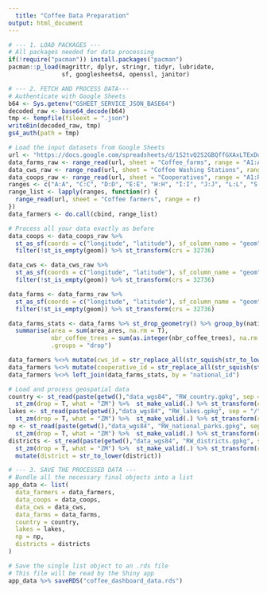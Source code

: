 ```yaml
---
  title: "Coffee Data Preparation"
output: html_document
---
```

  
```r

# --- 1. LOAD PACKAGES ---
# All packages needed for data processing
if(!require("pacman")) install.packages("pacman")
pacman::p_load(magrittr, dplyr, stringr, tidyr, lubridate,
               sf, googlesheets4, openssl, janitor)

# --- 2. FETCH AND PROCESS DATA---
# Authenticate with Google Sheets
b64 <- Sys.getenv("GSHEET_SERVICE_JSON_BASE64")
decoded_raw <- base64_decode(b64)
tmp <- tempfile(fileext = ".json")
writeBin(decoded_raw, tmp)
gs4_auth(path = tmp)

# Load the input datasets from Google Sheets
url <- "https://docs.google.com/spreadsheets/d/1S2tvQ2S2GBQffGXAxLTExDu0i24jHxj7NwG-gWPahD4"
data_farms_raw <- range_read(url, sheet = "Coffee_farms", range = "A1:AE")
data_cws_raw <- range_read(url, sheet = "Coffee Washing Stations", range = "A1:Z")
data_coops_raw <- range_read(url, sheet = "Cooperatives", range = "A1:R")
ranges <- c("A:A", "C:C", "D:D", "E:E", "H:H", "I:I", "J:J", "L:L", "S:S", "W:W", "X:X", "Z:Z")
range_list <- lapply(ranges, function(r) {
  range_read(url, sheet = "Coffee farmers", range = r)
})
data_farmers <- do.call(cbind, range_list)

# Process all your data exactly as before
data_coops <- data_coops_raw %>% 
  st_as_sf(coords = c("longitude", "latitude"), sf_column_name = "geom", crs = 4326, remove = T, na.fail = F) %>%
  filter(!st_is_empty(geom)) %>% st_transform(crs = 32736)

data_cws <- data_cws_raw %>% 
  st_as_sf(coords = c("longitude", "latitude"), sf_column_name = "geom", crs = 4326, remove = T, na.fail = F) %>%
  filter(!st_is_empty(geom)) %>% st_transform(crs = 32736)

data_farms <- data_farms_raw %>% 
  st_as_sf(coords = c("longitude", "latitude"), sf_column_name = "geom", crs = 4326, remove = T, na.fail = F) %>%
  filter(!st_is_empty(geom)) %>% st_transform(crs = 32736)

data_farms_stats <- data_farms %>% st_drop_geometry() %>% group_by(national_id, age_range_coffee_trees) %>%
  summarise(area = sum(area_ares, na.rm = T),
            nbr_coffee_trees = sum(as.integer(nbr_coffee_trees), na.rm = T),
            .groups = "drop")

data_farmers %<>% mutate(cws_id = str_replace_all(str_squish(str_to_lower(farmer_cws)), " ", "_"))
data_farmers %<>% mutate(cooperative_id = str_replace_all(str_squish(str_to_lower(cooperative)), " ", "_"))
data_farmers %<>% left_join(data_farms_stats, by = "national_id")

# Load and process geospatial data
country <- st_read(paste(getwd(),"data_wgs84", "RW_country.gpkg", sep = "/"), layer = "country") %>% 
  st_zm(drop = T, what = "ZM") %>%  st_make_valid(.) %>% st_transform(crs = 32736)
lakes <- st_read(paste(getwd(),"data_wgs84", "RW_lakes.gpkg", sep = "/"), layer = "lakes") %>% 
  st_zm(drop = T, what = "ZM") %>%  st_make_valid(.) %>% st_transform(crs = 32736)
np <- st_read(paste(getwd(),"data_wgs84", "RW_national_parks.gpkg", sep = "/"), layer = "np") %>% 
  st_zm(drop = T, what = "ZM") %>%  st_make_valid(.) %>% st_transform(crs = 32736)
districts <- st_read(paste(getwd(),"data_wgs84", "RW_districts.gpkg", sep = "/"), layer = "districts") %>% 
  st_zm(drop = T, what = "ZM") %>%  st_make_valid(.) %>% st_transform(crs = 32736) %>%
  mutate(district = str_to_lower(district))

# --- 3. SAVE THE PROCESSED DATA ---
# Bundle all the necessary final objects into a list
app_data <- list(
  data_farmers = data_farmers,
  data_coops = data_coops,
  data_cws = data_cws,
  data_farms = data_farms,
  country = country,
  lakes = lakes,
  np = np,
  districts = districts
)

# Save the single list object to an .rds file
# This file will be read by the Shiny app
app_data %>% saveRDS("coffee_dashboard_data.rds")
```
